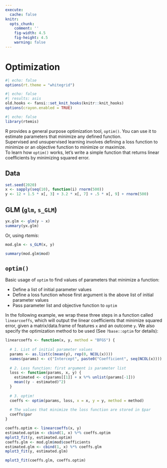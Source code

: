 ```yaml
---
execute:
  cache: false
knitr:
  opts_chunk: 
    comment: ''
    fig-width: 4.5
    fig-height: 4.5
    warning: false
---
```


# Optimization {#optimization}

```r
#| echo: false
options(rt.theme = "whitegrid")
```

```r
#| echo: false
#| results: asis
old.hooks <- fansi::set_knit_hooks(knitr::knit_hooks)
options(crayon.enabled = TRUE)
```

```r
#| echo: false
library(rtemis)
```

R provides a general purpose optimization tool, `optim()`. You can use it to 
estimate parameters that minimize any defined function.  
Supervised and unsupervised learning involves defining a loss function to 
minimize or an objective function to minimize or maximize.  
To learn how `optim()` works, let's write a simple function that returns linear 
coefficients by minimizing squared error.

## Data

```r
set.seed(2020)
x <- sapply(seq(10), function(i) rnorm(500))
y <- 12 + 1.5 * x[, 3] + 3.2 * x[, 7] + .5 * x[, 9] + rnorm(500)
```

## GLM (`glm`, `s_GLM`)
```r
yx.glm <- glm(y ~ x)
summary(yx.glm)
```

Or, using _rtemis_:

```r
mod.glm <- s_GLM(x, y)
```

```r
summary(mod.glm$mod)
```

## `optim()`

Basic usage of `optim` to find values of parameters that minimize a function:  

* Define a list of initial parameter values
* Define a loss function whose first argument is the above list of initial 
parameter values
* Pass parameter list and objective function to `optim`

In the following example, we wrap these three steps in a function called 
`linearcoeffs`, which will output the linear coefficients that minimize squared 
error, given a matrix/data.frame of features `x` and an outcome `y`. We also 
specify the optimization method to be used (See `?base::optim` for details):

```r
linearcoeffs <- function(x, y, method = "BFGS") {
  
  # 1. List of initial parameter values
  params <- as.list(c(mean(y), rep(0, NCOL(x))))
  names(params) <- c("Intercept", paste0("Coefficient", seq(NCOL(x))))
  
  # 2. Loss function: first argument is parameter list
  loss <- function(params, x, y) {
    estimated <- c(params[[1]] + x %*% unlist(params[-1]))
    mean((y - estimated)^2)
  }
  
  # 3. optim!
  coeffs <- optim(params, loss, x = x, y = y, method = method)
  
  # The values that minimize the loss function are stored in $par
  coeffs$par
}
```

```r
coeffs.optim <- linearcoeffs(x, y)
estimated.optim <- cbind(1, x) %*% coeffs.optim
mplot3_fit(y, estimated.optim)
coeffs.glm <- mod.glm$mod$coefficients
estimated.glm <- cbind(1, x) %*% coeffs.glm
mplot3_fit(y, estimated.glm)
```

```r
mplot3_fit(coeffs.glm, coeffs.optim)
```
